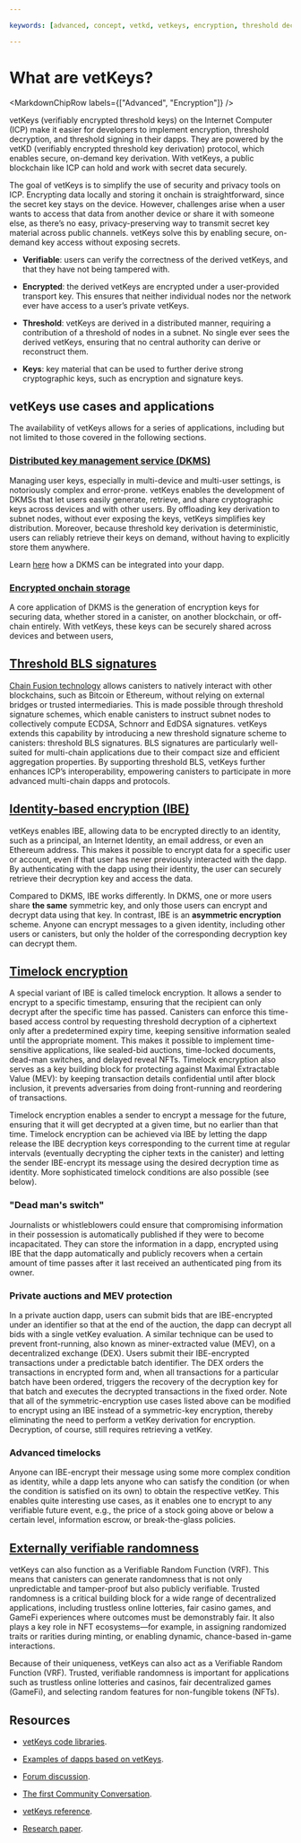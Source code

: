 ```yaml
---

keywords: [advanced, concept, vetkd, vetkeys, encryption, threshold decryption, encrypted threshold key derivation]

---
```



# What are vetKeys?

<MarkdownChipRow labels={["Advanced", "Encryption"]} />

vetKeys (verifiably encrypted threshold keys) on the Internet Computer (ICP) make it easier for developers to implement encryption, threshold decryption, and threshold signing in their dapps. They are powered by the vetKD (verifiably encrypted threshold key derivation) protocol, which enables secure, on-demand key derivation. With vetKeys, a public blockchain like ICP can hold and work with secret data securely.

The goal of vetKeys is to simplify the use of security and privacy tools on ICP. Encrypting data locally and storing it onchain is straightforward, since the secret key stays on the device. However, challenges arise when a user wants to access that data from another device or share it with someone else, as there’s no easy, privacy-preserving way to transmit secret key material across public channels. vetKeys solve this by enabling secure, on-demand key access without exposing secrets.

- **Verifiable**: users can verify the correctness of the derived vetKeys, and that they have not being tampered with.

- **Encrypted**: the derived vetKeys are encrypted under a user-provided transport key. This ensures that neither individual nodes nor the network ever have access to a user’s private vetKeys.

- **Threshold**: vetKeys are derived in a distributed manner, requiring a contribution of a threshold of nodes in a subnet. No single ever sees the derived vetKeys, ensuring that no central authority can derive or reconstruct them.

- **Keys**: key material that can be used to further derive strong cryptographic keys, such as encryption and signature keys.

## vetKeys use cases and applications

The availability of vetKeys allows for a series of applications, including but not limited to those covered in the following sections.

### [Distributed key management service (DKMS)](/docs/building-dapps/network-features/vetkeys/dkms)

Managing user keys, especially in multi-device and multi-user settings, is notoriously complex and error-prone. vetKeys enables the development of DKMSs that let users easily generate, retrieve, and share cryptographic keys across devices and with other users. By offloading key derivation to subnet nodes, without ever exposing the keys, vetKeys simplifies key distribution. Moreover, because threshold key derivation is deterministic, users can reliably retrieve their keys on demand, without having to explicitly store them anywhere.

Learn [here](/docs/building-dapps/network-features/vetkeys/dkms) how a DKMS can be integrated into your dapp.

### [Encrypted onchain storage](/docs/building-dapps/network-features/vetkeys/encrypted-onchain-storage)

A core application of DKMS is the generation of encryption keys for securing data, whether stored in a canister, on another blockchain, or off-chain entirely. With vetKeys, these keys can be securely shared across devices and between users, 

## [Threshold BLS signatures](/docs/building-apps/network-features/vetkeys/advanced/bls-signatures)

[Chain Fusion technology](https://internetcomputer.org/chainfusion) allows canisters to natively interact with other blockchains, such as Bitcoin or Ethereum, without relying on external bridges or trusted intermediaries. This is made possible through threshold signature schemes, which enable canisters to instruct subnet nodes to collectively compute ECDSA, Schnorr and EdDSA signatures. vetKeys extends this capability by introducing a new threshold signature scheme to canisters: threshold BLS signatures. BLS signatures are particularly well-suited for multi-chain applications due to their compact size and efficient aggregation properties. By supporting threshold BLS, vetKeys further enhances ICP’s interoperability, empowering canisters to participate in more advanced multi-chain dapps and protocols.

## [Identity-based encryption (IBE)](/docs/building-apps/network-features/vetkeys/advanced/identity-based-encryption)

vetKeys enables IBE, allowing data to be encrypted directly to an identity, such as a principal, an Internet Identity, an email address, or even an Ethereum address. This makes it possible to encrypt data for a specific user or account, even if that user has never previously interacted with the dapp. By authenticating with the dapp using their identity, the user can securely retrieve their decryption key and access the data. 

Compared to DKMS, IBE works differently. In DKMS, one or more users share **the same** symmetric key, and only those users can encrypt and decrypt data using that key. In contrast, IBE is an **asymmetric encryption** scheme. Anyone can encrypt messages to a given identity, including other users or canisters, but only the holder of the corresponding decryption key can decrypt them.

## [Timelock encryption](/docs/building-apps/network-features/vetkeys/advanced/timelock-encryption)

A special variant of IBE is called timelock encryption. It allows a sender to encrypt to a specific timestamp, ensuring that the recipient can only decrypt after the specific time has passed. Canisters can enforce this time-based access control by requesting threshold decryption of a ciphertext only after a predetermined expiry time, keeping sensitive information sealed until the appropriate moment. This makes it possible to implement time-sensitive applications, like sealed-bid auctions, time-locked documents, dead-man switches, and delayed reveal NFTs. 
Timelock encryption also serves as a key building block for protecting against Maximal Extractable Value (MEV): by keeping transaction details confidential until after block inclusion, it prevents adversaries from doing front-running and reordering of transactions.

Timelock encryption enables a sender to encrypt a message for the future, ensuring that it will get decrypted at a given time, but no earlier than that time. Timelock encryption can be achieved via IBE by letting the dapp release the IBE decryption keys corresponding to the current time at regular intervals (eventually decrypting the cipher texts in the canister) and letting the sender IBE-encrypt its message using the desired decryption time as identity. More sophisticated timelock conditions are also possible (see below).

### "Dead man's switch"

Journalists or whistleblowers could ensure that compromising information in their possession is automatically published if they were to become incapacitated. They can store the information in a dapp, encrypted using IBE that the dapp automatically and publicly recovers when a certain amount of time passes after it last received an authenticated ping from its owner.

### Private auctions and MEV protection

In a private auction dapp, users can submit bids that are IBE-encrypted under an identifier so that at the end of the auction, the dapp can decrypt all bids with a single vetKey evaluation. A similar technique can be used to prevent front-running, also known as miner-extracted value (MEV), on a decentralized exchange (DEX). Users submit their IBE-encrypted transactions under a predictable batch identifier. The DEX orders the transactions in encrypted form and, when all transactions for a particular batch have been ordered, triggers the recovery of the decryption key for that batch and executes the decrypted transactions in the fixed order. Note that all of the symmetric-encryption use cases listed above can be modified to encrypt using an IBE instead of a symmetric-key encryption, thereby eliminating the need to perform a vetKey derivation for encryption. Decryption, of course, still requires retrieving a vetKey.

### Advanced timelocks

Anyone can IBE-encrypt their message using some more complex condition as identity, while a dapp lets anyone who can satisfy the condition (or when the condition is satisfied on its own) to obtain the respective vetKey. This enables quite interesting use cases, as it enables one to encrypt to any verifiable future event, e.g., the price of a stock going above or below a certain level, information escrow, or break-the-glass policies.

## [Externally verifiable randomness](/docs/building-apps/network-features/vetkeys/advanced/verifiable-randomness)

vetKeys can also function as a Verifiable Random Function (VRF). This means that canisters can generate randomness that is not only unpredictable and tamper-proof but also publicly verifiable. Trusted randomness is a critical building block for a wide range of decentralized applications, including trustless online lotteries, fair casino games, and GameFi experiences where outcomes must be demonstrably fair. It also plays a key role in NFT ecosystems—for example, in assigning randomized traits or rarities during minting, or enabling dynamic, chance-based in-game interactions. 

Because of their uniqueness, vetKeys can also act as a Verifiable Random Function (VRF). Trusted, verifiable randomness is important for applications such as trustless online lotteries and casinos, fair decentralized games (GameFi), and selecting random features for non-fungible tokens (NFTs).

## Resources

- [vetKeys code libraries](https://github.com/dfinity/vetkd-devkit).

- [Examples of dapps based on vetKeys](https://github.com/dfinity/vetkd-devkit/tree/main/examples).

- [Forum discussion](https://forum.dfinity.org/t/threshold-key-derivation-privacy-on-the-ic/16560).

- [The first Community Conversation](https://youtu.be/baM6jHnmMq8).

- [vetKeys reference](/docs/references/vetkeys-overview).

- [Research paper](https://eprint.iacr.org/2023/616.pdf).

